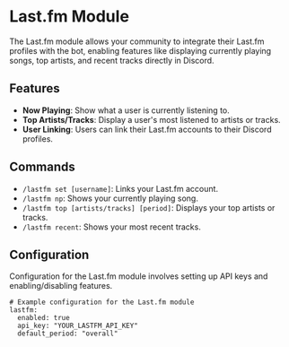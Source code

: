 # Last.fm Module

The Last.fm module allows your community to integrate their Last.fm profiles with the bot, enabling features like displaying currently playing songs, top artists, and recent tracks directly in Discord.

## Features

- **Now Playing**: Show what a user is currently listening to.
- **Top Artists/Tracks**: Display a user's most listened to artists or tracks.
- **User Linking**: Users can link their Last.fm accounts to their Discord profiles.

## Commands

- `/lastfm set [username]`: Links your Last.fm account.
- `/lastfm np`: Shows your currently playing song.
- `/lastfm top [artists/tracks] [period]`: Displays your top artists or tracks.
- `/lastfm recent`: Shows your most recent tracks.

## Configuration

Configuration for the Last.fm module involves setting up API keys and enabling/disabling features.

```
# Example configuration for the Last.fm module
lastfm:
  enabled: true
  api_key: "YOUR_LASTFM_API_KEY"
  default_period: "overall"
``` 